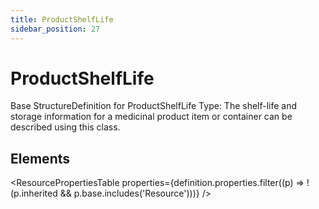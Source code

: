 ```yaml
---
title: ProductShelfLife
sidebar_position: 27
---
```



# ProductShelfLife

Base <Link to="/docs/api/fhir/resources/structuredefinition">StructureDefinition</Link> for <Link to="/docs/api/fhir/datatypes/productshelflife">ProductShelfLife</Link> Type: The shelf-life and storage information for a medicinal product item or container can be described using this class.

<Tabs queryString="section">
  <TabItem value="schema" label="Schema" default>

## Elements

<ResourcePropertiesTable
  properties={definition.properties.filter((p) => !(p.inherited && p.base.includes('Resource')))}
/>

  </TabItem>

</Tabs>
